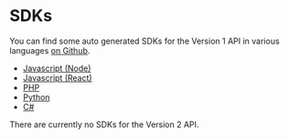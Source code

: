 # SDKs

You can find some auto generated SDKs for the Version 1 API in various languages [on Github](https://github.com/remotethings).

 - [Javascript (Node)](https://github.com/remotethings/tracking-api-node)
 - [Javascript (React)](https://github.com/remotethings/tracking-api-react)
 - [PHP](https://github.com/remotethings/tracking-api-php)
 - [Python](https://github.com/remotethings/tracking-api-python)
 - [C#](https://github.com/remotethings/tracking-api-csharp)

There are currently no SDKs for the Version 2 API.
